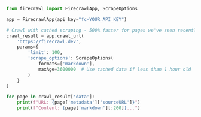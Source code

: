 ```python Python
from firecrawl import FirecrawlApp, ScrapeOptions

app = FirecrawlApp(api_key="fc-YOUR_API_KEY")

# Crawl with cached scraping - 500% faster for pages we've seen recently
crawl_result = app.crawl_url(
    'https://firecrawl.dev', 
    params={
        'limit': 100,
        'scrape_options': ScrapeOptions(
            formats=['markdown'],
            maxAge=3600000  # Use cached data if less than 1 hour old
        )
    }
)

for page in crawl_result['data']:
    print(f"URL: {page['metadata']['sourceURL']}")
    print(f"Content: {page['markdown'][:200]}...")
```
